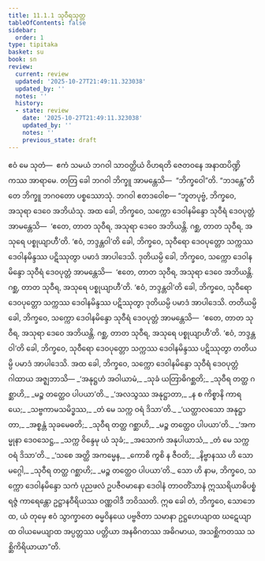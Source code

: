```yaml
---
title: 11.1.1 သုဝီရသုတ္တ
tableOfContents: false
sidebar:
  order: 1
type: tipitaka
basket: su
book: sn
review:
  current: review
  updated: '2025-10-27T21:49:11.323038'
  updated_by: ''
  notes: ''
  history:
  - state: review
    date: '2025-10-27T21:49:11.323038'
    updated_by: ''
    notes: ''
    previous_state: draft
---
```



<ReviewStatus review={frontmatter.review} showDetails={true} />

<HypothesisAnnotation frontmatter={frontmatter} />

<DynamicBreadcrumb />

<Division number="247" book="sn" e="ch" v="18" p="316">

<Paragraph number="1529" book="sn">
ဧဝံ မေ သုတံ—  ဧကံ သမယံ ဘဂဝါ သာဝတ္ထိယံ ဝိဟရတိ ဇေတဝနေ အနာထပိဏ္ဍိကဿ အာရာမေ. တတြ ခေါ ဘဂဝါ ဘိက္ခူ အာမန္တေသိ—  “ဘိက္ခဝေါ”တိ. “ဘဒန္တေ”တိ တေ ဘိက္ခူ ဘဂဝတော ပစ္စဿောသုံ. ဘဂဝါ ဧတဒဝေါစ—
</Paragraph>

<Paragraph number="1530" book="sn">
“ဘူတပုဗ္ဗံ, ဘိက္ခဝေ, အသုရာ ဒေဝေ အဘိယံသု. အထ ခေါ, ဘိက္ခဝေ, သက္ကော ဒေဝါနမိန္ဒော သုဝီရံ ဒေဝပုတ္တံ အာမန္တေသိ—  ‘ဧတေ, တာတ သုဝီရ, အသုရာ ဒေဝေ အဘိယန္တိ. ဂစ္ဆ, တာတ သုဝီရ, အသုရေ ပစ္စုယျာဟီ’တိ. ‘ဧဝံ, ဘဒ္ဒန္တဝါ’တိ ခေါ, ဘိက္ခဝေ, သုဝီရော ဒေဝပုတ္တော သက္ကဿ ဒေဝါနမိန္ဒဿ ပဋိဿုတွာ ပမာဒံ အာပါဒေသိ. ဒုတိယမ္ပိ ခေါ, ဘိက္ခဝေ, သက္ကော ဒေဝါနမိန္ဒော သုဝီရံ ဒေဝပုတ္တံ အာမန္တေသိ—  ‘ဧတေ, တာတ သုဝီရ, အသုရာ ဒေဝေ အဘိယန္တိ. ဂစ္ဆ, တာတ သုဝီရ, အသုရေ ပစ္စုယျာဟီ’တိ. ‘ဧဝံ, ဘဒ္ဒန္တဝါ’တိ ခေါ, ဘိက္ခဝေ, သုဝီရော ဒေဝပုတ္တော သက္ကဿ ဒေဝါနမိန္ဒဿ ပဋိဿုတွာ ဒုတိယမ္ပိ ပမာဒံ အာပါဒေသိ. တတိယမ္ပိ ခေါ, ဘိက္ခဝေ, သက္ကော ဒေဝါနမိန္ဒော သုဝီရံ ဒေဝပုတ္တံ အာမန္တေသိ—  ‘ဧတေ, တာတ သုဝီရ, အသုရာ ဒေဝေ အဘိယန္တိ. ဂစ္ဆ, တာတ သုဝီရ, အသုရေ ပစ္စုယျာဟီ’တိ. ‘ဧဝံ, ဘဒ္ဒန္တဝါ’တိ ခေါ, ဘိက္ခဝေ, သုဝီရော ဒေဝပုတ္တော သက္ကဿ ဒေဝါနမိန္ဒဿ ပဋိဿုတွာ တတိယမ္ပိ ပမာဒံ အာပါဒေသိ. အထ ခေါ, ဘိက္ခဝေ, သက္ကော ဒေဝါနမိန္ဒော သုဝီရံ ဒေဝပုတ္တံ ဂါထာယ အဇ္ဈဘာသိ—
</Paragraph>

<Paragraph number="1531" type="verses" book="sn">
_‘အနုဋ္ဌဟံ အဝါယာမံ,_  
_သုခံ ယတြာဓိဂစ္ဆတိ;_  
_သုဝီရ တတ္ထ ဂစ္ဆာဟိ,_  
_မဉ္စ တတ္ထေဝ ပါပယာ’တိ._  

</Paragraph>

<Paragraph number="1532" type="verses" book="sn">
_‘အလသွဿ အနုဋ္ဌာတာ,_  
_န စ ကိစ္စာနိ ကာရယေ;_  
_သဗ္ဗကာမသမိဒ္ဓဿ,_  
_တံ မေ သက္က ဝရံ ဒိသာ’တိ._  

</Paragraph>

<Paragraph number="1533" type="verses" book="sn">
_‘ယတ္ထာလသော အနုဋ္ဌာတာ,_  
_အစ္စန္တံ သုခမေဓတိ;_  
_သုဝီရ တတ္ထ ဂစ္ဆာဟိ,_  
_မဉ္စ တတ္ထေဝ ပါပယာ’တိ._  

</Paragraph>

<Paragraph number="1534" type="verses" book="sn">
_‘အကမ္မုနာ ဒေဝသေဋ္ဌ,_  
_သက္က ဝိန္ဒေမု ယံ သုခံ;_  
_အသောကံ အနုပါယာသံ,_  
_တံ မေ သက္က ဝရံ ဒိသာ’တိ._  

</Paragraph>

<Paragraph number="1535" type="verses" book="sn">
_‘သစေ အတ္ထိ အကမ္မေန,_  
_ကောစိ ကွစိ န ဇီဝတိ;_  
_နိဗ္ဗာနဿ ဟိ သော မဂ္ဂေါ,_  
_သုဝီရ တတ္ထ ဂစ္ဆာဟိ;_  
_မဉ္စ တတ္ထေဝ ပါပယာ’တိ._  

</Paragraph>

<Paragraph number="1536" book="sn">
သော ဟိ နာမ, ဘိက္ခဝေ, သက္ကော ဒေဝါနမိန္ဒော သကံ ပုညဖလံ ဥပဇီဝမာနော ဒေဝါနံ တာဝတိံသာနံ ဣဿရိယာဓိပစ္စံ ရဇ္ဇံ ကာရေန္တော ဥဋ္ဌာနဝီရိယဿ ဝဏ္ဏဝါဒီ ဘဝိဿတိ. ဣဓ ခေါ တံ, ဘိက္ခဝေ, သောဘေထ, ယံ တုမှေ ဧဝံ သွာက္ခာတေ ဓမ္မဝိနယေ ပဗ္ဗဇိတာ သမာနာ ဥဋ္ဌဟေယျာထ ဃဋေယျာထ ဝါယမေယျာထ အပ္ပတ္တဿ ပတ္တိယာ အနဓိဂတဿ အဓိဂမာယ, အသစ္ဆိကတဿ သစ္ဆိကိရိယာယာ”တိ.
</Paragraph>
</Division>